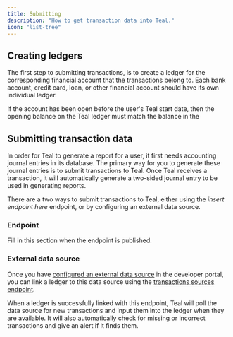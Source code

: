 ```yaml
---
title: Submitting
description: "How to get transaction data into Teal."
icon: "list-tree"
---
```


## Creating ledgers

The first step to submitting transactions, is to create a ledger for the corresponding financial account that the transactions belong to. Each bank account, credit card, loan, or other financial account should have its own individual ledger.  

If the account has been open before the user's Teal start date, then the opening balance on the Teal ledger must match the balance in the 

## Submitting transaction data

In order for Teal to generate a report for a user, it first needs accounting journal entries in its database. The primary way for you to generate these journal entries is to submit transactions to Teal. Once Teal receives a transaction, it will automatically generate a two-sided journal entry to be used in generating reports.

There are a two ways to submit transactions to Teal, either using the _insert endpoint here_ endpoint, or by configuring an external data source.

### Endpoint

Fill in this section when the endpoint is published.

### External data source

Once you have [configured an external data source](/configuration/data_sources_config) in the developer portal, you can link a ledger to this data source using the [transactions sources endpoint](/api-reference/transaction_sources/).

When a ledger is successfully linked with this endpoint, Teal will poll the data source for new transactions and input them into the ledger when they are available. It will also automatically check for missing or incorrect transactions and give an alert if it finds them.

